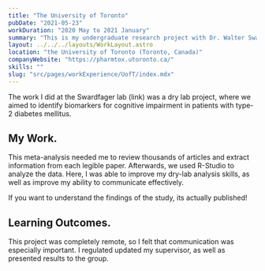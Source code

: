 ```yaml
---
title: "The University of Toronto"
pubDate: "2021-05-23"
workDuration: "2020 May to 2021 January"
summary: "This is my undergraduate research project with Dr. Walter Swardfager. This was a completely dry-lab experience, where I was able to improve on my statistical analysis skills and gained familiarity with R-Studio and IBM SPSS."
layout: ../../../layouts/WorkLayout.astro
location: "the University of Toronto (Toronto, Canada)"
companyWebsite: "https://pharmtox.utoronto.ca/"
skills: ""
slug: "src/pages/workExperience/UofT/index.mdx"
---
```


The work I did at the Swardfager lab (link) was a dry lab project, where we aimed to identify biomarkers for cognitive impairment in patients with type-2 diabetes mellitus.

## My Work.

This meta-analysis needed me to review thousands of articles and extract information from each legible paper. Afterwards, we used R-Studio to analyze the data. Here, I was able to improve my dry-lab analysis skills, as well as improve my ability to communicate effectively.

If you want to understand the findings of the study, its actually published!

## Learning Outcomes.

This project was completely remote, so I felt that communication was especially important. I regulated updated my supervisor, as well as presented results to the group.
